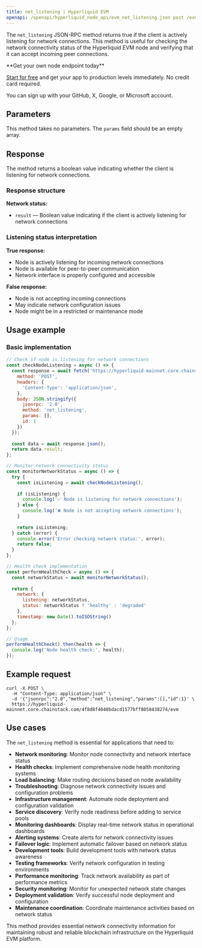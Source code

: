```yaml
---
title: net_listening | Hyperliquid EVM
openapi: /openapi/hyperliquid_node_api/evm_net_listening.json post /evm
---
```


The `net_listening` JSON-RPC method returns true if the client is actively listening for network connections. This method is useful for checking the network connectivity status of the Hyperliquid EVM node and verifying that it can accept incoming peer connections.

<Check>
**Get your own node endpoint today**

[Start for free](https://console.chainstack.com/) and get your app to production levels immediately. No credit card required.

You can sign up with your GitHub, X, Google, or Microsoft account.
</Check>

## Parameters

This method takes no parameters. The `params` field should be an empty array.

## Response

The method returns a boolean value indicating whether the client is listening for network connections.

### Response structure

**Network status:**
- `result` — Boolean value indicating if the client is actively listening for network connections

### Listening status interpretation

**True response:**
- Node is actively listening for incoming network connections
- Node is available for peer-to-peer communication
- Network interface is properly configured and accessible

**False response:**
- Node is not accepting incoming connections
- May indicate network configuration issues
- Node might be in a restricted or maintenance mode

## Usage example

### Basic implementation

```javascript
// Check if node is listening for network connections
const checkNodeListening = async () => {
  const response = await fetch('https://hyperliquid-mainnet.core.chainstack.com/YOUR_ENDPOINT/evm', {
    method: 'POST',
    headers: {
      'Content-Type': 'application/json',
    },
    body: JSON.stringify({
      jsonrpc: '2.0',
      method: 'net_listening',
      params: [],
      id: 1
    })
  });
  
  const data = await response.json();
  return data.result;
};

// Monitor network connectivity status
const monitorNetworkStatus = async () => {
  try {
    const isListening = await checkNodeListening();
    
    if (isListening) {
      console.log('✅ Node is listening for network connections');
    } else {
      console.log('❌ Node is not accepting network connections');
    }
    
    return isListening;
  } catch (error) {
    console.error('Error checking network status:', error);
    return false;
  }
};

// Health check implementation
const performHealthCheck = async () => {
  const networkStatus = await monitorNetworkStatus();
  
  return {
    network: {
      listening: networkStatus,
      status: networkStatus ? 'healthy' : 'degraded'
    },
    timestamp: new Date().toISOString()
  };
};

// Usage
performHealthCheck().then(health => {
  console.log('Node health check:', health);
});
```

## Example request

```shell Shell
curl -X POST \
  -H "Content-Type: application/json" \
  -d '{"jsonrpc":"2.0","method":"net_listening","params":[],"id":1}' \
  https://hyperliquid-mainnet.core.chainstack.com/4f8d8f4040bdacd1577bff8058438274/evm
```

## Use cases

The `net_listening` method is essential for applications that need to:

* **Network monitoring**: Monitor node connectivity and network interface status
* **Health checks**: Implement comprehensive node health monitoring systems
* **Load balancing**: Make routing decisions based on node availability
* **Troubleshooting**: Diagnose network connectivity issues and configuration problems
* **Infrastructure management**: Automate node deployment and configuration validation
* **Service discovery**: Verify node readiness before adding to service pools
* **Monitoring dashboards**: Display real-time network status in operational dashboards
* **Alerting systems**: Create alerts for network connectivity issues
* **Failover logic**: Implement automatic failover based on network status
* **Development tools**: Build development tools with network status awareness
* **Testing frameworks**: Verify network configuration in testing environments
* **Performance monitoring**: Track network availability as part of performance metrics
* **Security monitoring**: Monitor for unexpected network state changes
* **Deployment validation**: Verify successful node deployment and configuration
* **Maintenance coordination**: Coordinate maintenance activities based on network status

This method provides essential network connectivity information for maintaining robust and reliable blockchain infrastructure on the Hyperliquid EVM platform.